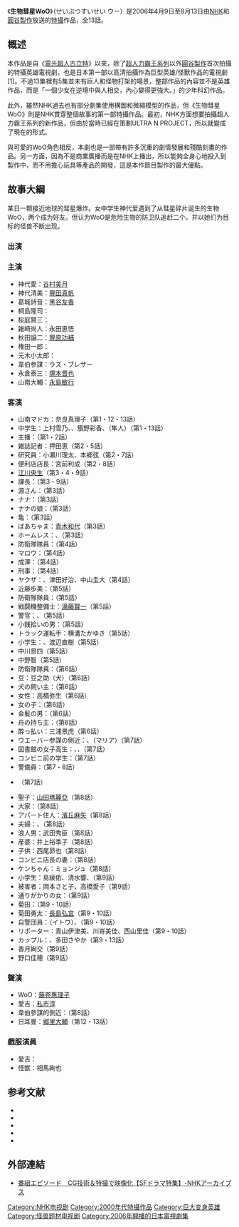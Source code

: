 {{expand|time=2014-11-12T02:24:48+00:00}}
{{unreferenced|time=2014-11-12T02:24:48+00:00}}

{{infobox television
 | image =
 | caption =
 | show_name = 生物彗星WoO<br>{{lang|ja|生物彗星WoO}}
 | genre = [[特攝|特攝]]
 | runtime =  每集约25分钟
 | 国家 = {{JPN}}
 | num_episodes = 13
 | creator = [[圓谷製作|圓谷製作]]<br>[[日本放送協會|NHK]]
 | writer = {{link-ja|江良至}}<br>大橋守<br>{{link-ja|小林雄次}}<br>{{link-ja|岡野ゆうき}}<br>{{link-ja|北浦嗣巳}}
 | director ={{link-ja|大橋守}}<br>北浦嗣巳<br>{{link-ja|川崎郷太}}<br>{{link-ja|高野敏幸}}
 | starring =[[谷村美月|谷村美月]]<br />{{link-ja|矢崎廣|矢崎広}}<br />[[黑谷友香|黑谷友香]]<br />[[永島敏行|永島敏行]]<br />[[豐原功補|豐原功補]]<br />{{link-ja|影丸茂樹}}等
 | narrated = 
 | first_aired = {{flagicon|Japan}}2006年4月9日
 | last_aired = 8月13日
 | preceded_by = 
 | followed_by =
 |opentheme=「Guardian Angel」[[Splash_Candy|Splash Candy]]
 |endtheme=傘はひとつで足りるのかな…」<br />ガールズ・オン・ザ・ラン
}}
《'''生物彗星WoO'''》（せいぶつすいせい ウー）是2006年4月9日至8月13日由[[日本放送協會|NHK]]和[[圓谷製作|圓谷製作]]放送的[[特攝|特攝]]作品，全13話。

==概述==
本作品是自《[[電光超人古立特|電光超人古立特]]》以來，除了[[超人力霸王系列|超人力霸王系列]]以外[[圓谷製作|圓谷製作]]首次拍攝的特攝英雄電視劇，也是日本第一部以高清拍攝作為巨型英雄/怪獸作品的電視劇[1]。不過13集裡有5集並未有巨人和怪物打架的場景，整部作品的內容並不是英雄作品，而是「一個少女在逆境中與人相交，內心變得更強大。」的少年科幻作品。

此外，雖然NHK過去也有部分劇集使用構圖和微縮模型的作品，但《生物彗星WoO》則是NHK貫穿整個故事的第一部特攝作品。最初，NHK方面想要拍攝超人力霸王系列的新作品，但由於當時已經在策劃ULTRA N PROJECT，所以就變成了現在的形式。

與可愛的WoO角色相反，本劇也是一部帶有許多沉重的劇情發展和殘酷刻畫的作品。另一方面，因為不是商業廣播而是在NHK上播出，所以能夠全身心地投入到製作中，而不用擔心玩具等產品的開發，這是本作節目製作的最大優點。


==故事大綱==
某日一颗接近地球的彗星爆炸。女中学生神代爱遇到了从彗星碎片诞生的生物WoO，两个成为好友。但认为WoO是危险生物的防卫队追赶二个。并以她们为目标的怪兽不断出现。

===出演 ===
===主演===
* 神代愛：[[谷村美月|谷村美月]]
* 神代清美：[[豐田真帆|豐田真帆]]
* 葛城詩音：[[黑谷友香|黑谷友香]]
* 桐島隆司：{{link-ja|山田純大}}
* 桜庭賢三：{{link-ja|丸岡獎詞|丸岡奨詞}}
* 雑崎尚人：永田恵悟
* 秋田譲二：[[豐原功補|豐原功補]]
* 権田一郎：{{link-ja|影丸茂樹}}
* 元木小太郎：{{link-ja|矢崎廣|矢崎広}}
* 韋伯参謀：ラズ・ブレザー
* 永倉泰三：[[塚本晋也|塚本晋也]]
* 山南大輔：[[永島敏行|永島敏行]]

===客演===
* 山南マドカ：奈良真理子（第1・12・13話）
* 中学生：上村雪乃、{{link-ja|椿直}}、籏野彩香、{{link-ja|渡辺彼野人}}（隼人）（第1・13話）
* 主播：{{link-ja|奏谷博美|奏谷ひろみ}}（第1・2話）
* 雑誌記者：押田恵（第2・5話）
* 研究員：小瀬川理太、本郷弦（第2・7話）
* 便利店店長：宮前利成（第2・8話）
* [[江川央生|江川央生]]（第3・4・9話）
* 課長：{{link-ja|六角精兒|六角精児}}（第3・9話）
* 源さん：{{link-ja|綿引勝彦}}（第3話）
* ナナ：{{link-ja|佐藤正宏}}（第3話）
* ナナの娘：{{link-ja|岡元夕紀子}}（第3話）
* 亀：{{link-ja|中山正幻}}（第3話）
* ばあちゃま：[[青木和代|青木和代]]（第3話）
* ホームレス：{{link-ja|江藤漢斉}}、{{link-ja|須永千重}}（第3話）
* 防衛隊隊員：{{link-ja|俊藤光利}}（第4話）
* マロウ：{{link-ja|喜多嶋舞}}（第4話）
* 成澤：{{link-ja|山崎裕太}}（第4話）
* 刑事：{{link-ja|佐伯新}}（第4話）
* ヤクザ：{{link-ja|石井浩}}、津田好治、中山圭大（第4話）
* 近藤歩美：{{link-ja|原田舞美}}（第5話）
* 防衛隊隊員：{{link-ja|望月美沙|望月みさ}}（第5話）
* 戦闘機整備士：[[滝藤賢一|滝藤賢一]]（第5話）
* 警官：{{link-ja|河本忠雄|河本タダオ}}、{{link-ja|竹中夏海}}（第5話）
* 小銭拾いの男：{{link-ja|高野ちん太郎}}（第5話）
* トラック運転手：横溝たかゆき（第5話）
* 小学生：{{link-ja|村上想太}}、渡辺直樹（第5話）
* 中川景四（第5話）
* 中野智（第5話）
* 防衛隊隊員：{{link-ja|大滝明利}}（第6話）
* 豆：豆之助（犬）（第6話）
* 犬の飼い主：{{link-ja|木村剛|木村剛 (俳優)}}（第6話）
* 女性：高橋弥生（第6話）
* 女の子：{{link-ja|岩田麻衣}}（第6話）
* 金髪の男：{{link-ja|関根裕介}}（第6話）
* 舟の持ち主：{{link-ja|藏内秀樹}}（第6話）
* 酔っ払い：三浦景虎（第6話）
* ウエーバー参謀の側近：{{link-ja|田口主將|田口主将}}、{{link-ja|米哈埃拉·加布里埃拉·德爾恰|デルチャ・ミハエラ・ガブリエラ}}（マリア）（第7話）
* 図書館の女子高生：{{link-ja|赤坂沙那|さな (お笑い芸人)}}、{{link-ja|長谷川桃}}、{{link-ja|三好美優}}（第7話）
* コンビニ前の学生：{{link-ja|篠原孝文}}（第7話）
* 警備員：{{link-ja|永井浩介}}（第7・8話）
* {{link-ja|青山美帆}}（第7話）
* 聖子：[[山田瑪麗亞|山田瑪麗亞]]（第8話）
* 大家：{{link-ja|川俁忍|川俣しのぶ}}（第8話）
* アパート住人：[[濱丘麻矢|濱丘麻矢]]（第8話）
* 夫婦：{{link-ja|吉成浩一}}、{{link-ja|阿南敦子}}（第8話）
* 浪人男：武田秀臣（第8話）
* 産婆：井上裕季子（第8話）
* 子供：西尾昴也（第8話）
* コンビニ店長の妻：{{link-ja|上村依子}}（第8話）
* ケンちゃん：ミョンジュ（第8話）
* 小学生：島綾佑、清水響、{{link-ja|宮城孔明}}（第9話）
* 被害者：岡本さと子、高橋愛子（第9話）
* 通りがかりの女：{{link-ja|落合瞳|落合ひとみ}}（第9話）
* 菊田：{{link-ja|竹田高利|コント山口君と竹田君}}（第9・10話）
* 菊田勇太：[[長島弘宜|長島弘宜]]（第9・10話）
* 自警団員：{{link-ja|中沢青六}}（イトウ）、{{link-ja|中嶋修}}（第9・10話）
* リポーター：青山伊津美、川嵜美佳、西山里佳（第9・10話）
* カップル：{{link-ja|市村直樹}}、多田さやか（第9・13話）
* 香月絢交（第9話）
* 野口佳穂（第9話）

=== 聲演 ===
* WoO：[[藤卷惠理子|藤卷惠理子]]
* 愛吉：[[私市淳|私市淳]]
* 韋伯參謀的側近：{{link-ja|鵜飼久美子}}（第8話）
* 日耳曼：[[郷里大輔|郷里大輔]]（第12・13話）

=== 戲服演員 ===
* 愛吉：{{link-ja|横尾和則}}
* 怪獣：相馬絢也

== 参考文献 ==
* {{Cite book|author= ヤマダ・マサミ |date=1997-07-28 |title=ウルトラQ伝説 |publisher=[[アスキー_(企業)|アスキー]] |isbn=4-7572-0052-8 |ref = {{SfnRef|ウルトラQ伝説|1997}}}}
* {{Cite book |date = 2007-04-20 |title = [[宇宙船_(雑誌)|宇宙船]]YEAR BOOK 2007 |series = ソノラマMOOK |publisher = [[朝日ソノラマ|朝日ソノラマ]] |isbn = 978-4-257-13096-3 |ref = {{SfnRef|宇宙船YB|2007}}}}
* {{Cite book|date=2019-12-06|title=丸山浩特撮デザインワークス|publisher=洋泉社|isbn=978-4-8003-1684-4|ref={{SfnRef|デザインワークス|2019}}}}
* {{Cite book|date = 2021-03-10|title =ウルトラ特撮 PERFECT MOOK vol.17 ウルトラマンネクサス|publisher = 講談社|series=講談社シリーズMOOK（ウルトラ特撮 PERFECT MOOK）|isbn = 978-4-06-520939-4|ref = {{SfnRef|UPM vol.17|2021}}}}
* {{Cite book|date = 2022-03-03|title =テレビマガジン特別編集 ウルトラ特撮マガジン VOL.3|publisher = 講談社（講談社MOOK）|isbn = 978-4-06-525946-7|ref = {{SfnRef|マガジンVOL.3|2022}}}}

==外部連結==
* [https://www2.nhk.or.jp/archives/search/special/detail/?d=drama063 番組エピソード　CG技術＆特撮で映像化【SFドラマ特集】-NHKアーカイブス]

{{前後番組
|電視台={{JAP}}[[NHK綜合頻道|NHK綜合頻道]]
|播放檔次=金曜日25:10（{{link-ja|午夜頻道|ミッドナイトチャンネル}}）
|上一節目=[[七武士_(動畫)|七武士]]
|下一節目=[[彩雲國物語#電視動畫|彩雲國物語]]
}}
{{奥特系列}}
{{DEFAULTSORT:Seibutsu Suisei Ū}}
[[Category:NHK电视剧|Category:NHK电视剧]]
[[Category:2000年代特攝作品|Category:2000年代特攝作品]]
[[Category:巨大变身英雄|Category:巨大变身英雄]]
[[Category:怪兽题材电视剧|Category:怪兽题材电视剧]]
[[Category:2006年開播的日本電視劇集|Category:2006年開播的日本電視劇集]]